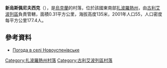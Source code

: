 {{coord|47|44|17|N|36|23|27|E|scale:100000|display=title}}

'''新烏斯佩尼夫西克'''（{{lang-uk|Новоуспенівське}}），是[[烏克蘭|烏克蘭]]的村落，位於該國東南部[[扎波羅熱州|扎波羅熱州]]，由[[古利艾波列區|古利艾波列區]]負責管轄，面積0.31平方公里，海拔高度135米，2001年人口55，人口密度每平方公里177.4人。

==參考資料==
* [http://weather.in.ua/ua/zaporozhskaja/18293 Погода в селі Новоуспенівське] {{Wayback|url=http://weather.in.ua/ua/zaporozhskaja/18293 |date=20111220170705 }}

[[Category:扎波羅熱州村落|Category:扎波羅熱州村落]]
[[Category:古利艾波列區村落|Category:古利艾波列區村落]]


{{Zaporizhia-geo-stub}}